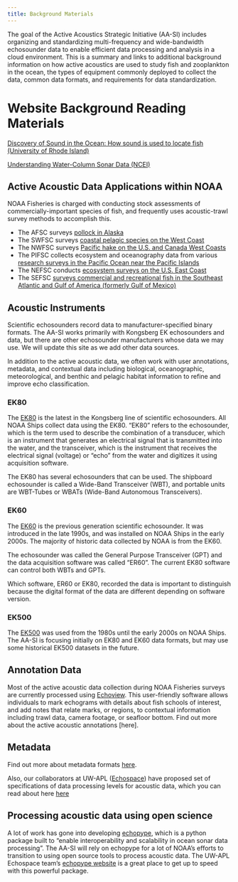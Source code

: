 ```yaml
---
title: Background Materials
---
```


The goal of the Active Acoustics Strategic Initiative (AA-SI) includes organizing and standardizing multi-frequency and wide-bandwidth echosounder data to enable efficient data processing and analysis in a cloud environment. This is a summary and links to additional background information on how active acoustics are used to study fish and zooplankton in the ocean, the types of equipment commonly deployed to collect the data, common data formats, and requirements for data standardization.

# Website Background Reading Materials

[Discovery of Sound in the Ocean: How sound is used to locate fish (University of Rhode Island)](https://dosits.org/people-and-sound/fishing/how-is-sound-used-to-locate-fish/)

[Understanding Water-Column Sonar Data (NCEI)](https://storymaps.arcgis.com/stories/e245977def474bdba60952f30576908f)

## Active Acoustic Data Applications within NOAA

NOAA Fisheries is charged with conducting stock assessments of commercially-important species of fish, and frequently uses acoustic-trawl survey methods to accomplish this.

-   The AFSC surveys [pollock in Alaska](https://www.fisheries.noaa.gov/s3//2025-03/midwater-assessment-conservation-engineering-flyer.pdf)
-   The SWFSC surveys [coastal pelagic species on the West Coast](https://nmfs-swfsc-ast.github.io/echo-class/)
-   The NWFSC surveys [Pacific hake on the U.S. and Canada West Coasts](https://www.fisheries.noaa.gov/west-coast/science-data/joint-us-canada-integrated-ecosystem-and-pacific-hake-acoustic-trawl-survey)
-   The PIFSC collects ecosystem and oceanography data from various [research surveys in the Pacific Ocean near the Pacific Islands](https://www.fisheries.noaa.gov/pacific-islands/science-data/research-surveys-pacific#ecosystem-and-oceanography-surveys%C2%A0)
-   The NEFSC conducts [ecosystem surveys on the U.S. East Coast](https://www.fisheries.noaa.gov/about/northeast-ecosystems-surveys)
-   The SEFSC [surveys commercial and recreational fish in the Southeast Atlantic and Gulf of America (formerly Gulf of Mexico)](https://www.fisheries.noaa.gov/science-data/southeast-science-surveys-and-research#fish-research)

## Acoustic Instruments

Scientific echosounders record data to manufacturer-specified binary formats. The AA-SI works primarily with Kongsberg EK echosounders and data, but there are other echosounder manufacturers whose data we may use. We will update this site as we add other data sources.

In addition to the active acoustic data, we often work with user annotations, metadata, and contextual data including biological, oceanographic, meteorological, and benthic and pelagic habitat information to refine and improve echo classification.

### EK80

The [EK80](https://www.kongsberg.com/discovery/ocean-science/ek-family/ek80/) is the latest in the Kongsberg line of scientific echosounders. All NOAA Ships collect data using the EK80. "EK80" refers to the echosounder, which is the term used to describe the combination of a transducer, which is an instrument that generates an electrical signal that is transmitted into the water, and the transceiver, which is the instrument that receives the electrical signal (voltage) or "echo" from the water and digitizes it using acquisition software. 

The EK80 has several echosounders that can be used. The shipboard echosounder is called a Wide-Band Transceiver (WBT), and portable units are WBT-Tubes or WBATs (Wide-Band Autonomous Transceivers).

### EK60

The [EK60](https://www.kongsberg.com/discovery/products/discontinued/simrad-ek60/) is the previous generation scientific echosounder. It was introduced in the late 1990s, and was installed on NOAA Ships in the early 2000s. The majority of historic data collected by NOAA is from the EK60. 

The echosounder was called the General Purpose Transceiver (GPT) and the data acquisition software was called "ER60". The current EK80 software can control both WBTs and GPTs. 

Which software, ER60 or EK80, recorded the data is important to distinguish because the digital format of the data are different depending on software version.

### EK500

The [EK500](https://support.echoview.com/WebHelp/Reference/Echosounder_Configuration/EK500_configuration.htm) was used from the 1980s until the early 2000s on NOAA Ships. The AA-SI is focusing initially on EK80 and EK60 data formats, but may use some historical EK500 datasets in the future.

## Annotation Data

Most of the active acoustic data collection during NOAA Fisheries surveys are currently processed using [Echoview](https://echoview.com/solutions/marine/). This user-friendly software allows individuals to mark echograms with details about fish schools of interest, and add notes that relate marks, or regions, to contextual information including trawl data, camera footage, or seafloor bottom. Find out more about the active acoustic annotations [here].

## Metadata

Find out more about metadata formats [here](https://github.com/nmfs-ost/AA-SI_metadata).

Also, our collaborators at UW-APL ([Echospace](https://uw-echospace.github.io/)) have proposed set of specifications of data processing levels for acoustic data, which you can read about here [here](https://echolevels.readthedocs.io/en/latest/)

## Processing acoustic data using open science

A lot of work has gone into developing [echopype](https://echopype.readthedocs.io/en/latest/), which is a python package built to "enable interoperability and scalability in ocean sonar data processing". The AA-SI will rely on echopype for a lot of NOAA's efforts to transition to using open source tools to process acoustic data. The UW-APL Echospace team's [echopype website](https://echopype.readthedocs.io/en/latest/) is a great place to get up to speed with this powerful package.
